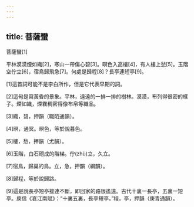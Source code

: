 ```yaml
---
---
---
```

title: 菩薩蠻
---




菩薩蠻[1]

平林漠漠煙如織[2]，寒山一帶傷心碧[3]。暝色入高樓[4]，有人樓上愁[5]。玉階空佇立[6]，宿鳥歸飛急[7]。何處是歸程[8]？長亭連短亭[9]。

[1]這首詞可能不是李白所作，但是它代表早期的詞。

[2]這句是寫黃昏的景象。平林，遠遠的一排一排的樹林。漠漠，布列得很密的樣子。煙如織，煙霧稠密得像布帛等織品。

[3]織，碧，押韻（職陌通韻）。

[4]暝，通冥。暝色，等於說暮色。

[5]樓，愁，押韻（尤韻）。

[6]玉階，白石砌成的階梯。佇(zhù)立，久立。

[7]宿鳥，歸巢的鳥。立，急，押韻（緝韻）。

[8]歸程，等於說歸路。

[9]這是說長亭短亭接連不斷，即回家的路很遙遠。古代十裏一長亭，五裏一短亭。庾信《哀江南賦》：“十裏五裏，長亭短亭。”程，亭，押韻（庚青通韻）。